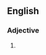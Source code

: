 ==English==

===Adjective===
{{head|en|adjective}}

# {{label|en|rare}} {{alternative spelling of|realer|lang=en}}